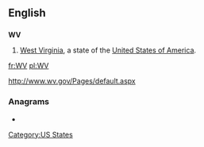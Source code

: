 ==English==

==={{abbreviation}}===
'''WV'''

# [[West Virginia]], a state of the [[United States of America]].

[[Category:US States]]

[[fr:WV]]
[[pl:WV]]

http://www.wv.gov/Pages/default.aspx

===Anagrams===
* {{alphagram|[[VW#English|VW]]}}